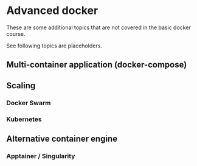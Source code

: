 # Advanced docker

These are some additional topics that are not covered in the basic docker course.

See following topics are placeholders. 

## Multi-container application (docker-compose)

## Scaling

### Docker Swarm

### Kubernetes

## Alternative container engine

### Apptainer / Singularity


